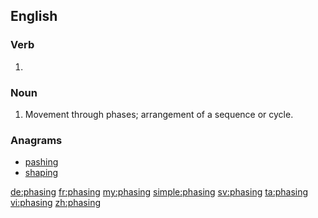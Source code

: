 ==English==

===Verb===
{{head|en}}

# {{present participle of|phase|lang=en}}

===Noun===
{{en-noun}}

# Movement through phases; arrangement of a sequence or cycle.

===Anagrams===
* [[pashing#English|pashing]]
* [[shaping#English|shaping]]

[[de:phasing]]
[[fr:phasing]]
[[my:phasing]]
[[simple:phasing]]
[[sv:phasing]]
[[ta:phasing]]
[[vi:phasing]]
[[zh:phasing]]